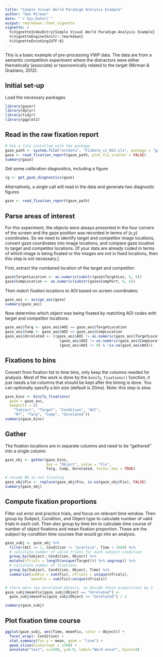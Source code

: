 ```yaml
---
title: "Simple Visual World Paradigm Analysis Example"
author: "Dan Mirman"
date: "`r Sys.Date()`"
output: rmarkdown::html_vignette
vignette: >
  %\VignetteIndexEntry{Simple Visual World Paradigm Analysis Example}
  %\VignetteEngine{knitr::rmarkdown}
  %\VignetteEncoding{UTF-8}
---
```


This is a basic example of pre-processing VWP data. The data are from a semantic
competition experiment where the distractors were either thematically
(associate) or taxonomically related to the target (Mirman & Graziano, 2012).

## Initial set-up

Load the necessary packages

```r
library(gazer)
library(dplyr)
library(tidyr)
library(ggplot2)
```

## Read in the raw fixation report

```r
# Use a file installed with the package 
gaze_path <- system.file("extdata", "FixData_v1_N15.xls", package = "gazer")
gaze <- read_fixation_report(gaze_path, plot_fix_scatter = FALSE)
summary(gaze)
```

Get some calibration diagnostics, including a figure

```r
cg <- get_gaze_diagnostics(gaze)
```

Alternatively, a single call will read in the data and generate two diagnostic
figures

```r
gaze <- read_fixation_report(gaze_path)
```

## Parse areas of interest

For this experiment, the objects were always presented in the four corners of the screen and the gaze position was recorded in terms of (x,y) coordinates. So we need to identify target and competitor image locations, convert gaze coordinates into image locations, and compare gaze location to target and competitor locations. [If your data are already coded in terms of which image is being fixated or the images are not in fixed locations, then this step is not necessary.]

First, extract the numbered location of the target and competitor:

```r
gaze$TargetLocation <- as.numeric(substr(gaze$TargetLoc, 6, 6))
gaze$CompLocation <- as.numeric(substr(gaze$CompPort, 6, 6))
```

Then match fixation locations to AOI based on screen coordinates:

```r
gaze_aoi <- assign_aoi(gaze)
summary(gaze_aoi)
```

Now determine which object was being fixated by matching AOI codes with target
and competitor locations:

```r
gaze_aoi$Targ <- gaze_aoi$AOI == gaze_aoi$TargetLocation
gaze_aoi$Comp <- gaze_aoi$AOI == gaze_aoi$CompLocation
gaze_aoi$Unrelated <- ((gaze_aoi$AOI != as.numeric(gaze_aoi$TargetLocation)) &
                         (gaze_aoi$AOI != as.numeric(gaze_aoi$CompLocation)) &
                         (gaze_aoi$AOI != 0) & !is.na(gaze_aoi$AOI))
```

## Fixations to bins

Convert from fixation list to time bins, only keep the columns needed for
analysis. Most of the work is done by the `binify_fixations()` function, it just
needs a list columns that should be kept after the bining is done. You can
optionally specify a bin size (default is 20ms). Note: this step is slow.

```r
gaze_bins <- binify_fixations(
  gaze = gaze_aoi, 
  keepCols = c(
    "Subject", "Target", "Condition", "ACC", 
    "RT", "Targ", "Comp", "Unrelated"))
summary(gaze_bins)
```

## Gather

The fixation locations are in separate columns and need to be "gathered" into a
single column:

```r
gaze_obj <- gather(gaze_bins, 
                   key = "Object", value = "Fix", 
                   Targ, Comp, Unrelated, factor_key = TRUE)

# recode NA as not-fixating
gaze_obj$Fix <- replace(gaze_obj$Fix, is.na(gaze_obj$Fix), FALSE) 
summary(gaze_obj)
```

## Compute fixation proportions

Filter out error and practice trials, and focus on relevant time window. Then group by Subject, Condition, and Object type to calculate number of valid trials in each cell. Then also group by time bin to calculate time course of number of object fixations and mean fixation proportion. These are the subject-by-condition time courses that would go into an analysis.

```r
gaze_subj <- gaze_obj %>% 
  filter(ACC == 1, Condition != "practice", Time < 3500) %>% 
  # calculate number of valid trials for each subject-condition
  group_by(Subject, Condition, Object) %>% 
  mutate(nTrials = length(unique(Target))) %>% ungroup() %>%
  # calculate number of fixations 
  group_by(Subject, Condition, Object, Time) %>%
  summarize(sumFix = sum(Fix), nTrials = unique(nTrials), 
            meanFix = sum(Fix)/unique(nTrials))

# there were two unrelated objects, so divide those proportions by 2
gaze_subj$meanFix[gaze_subj$Object == "Unrelated"] <- 
  gaze_subj$meanFix[gaze_subj$Object == "Unrelated"] / 2

summary(gaze_subj)
```

## Plot fixation time course
```r
ggplot(gaze_subj, aes(Time, meanFix, color = Object)) + 
  facet_wrap(~ Condition) +
  stat_summary(fun.y = mean, geom = "line") +
  geom_vline(xintercept = 1300) +
  annotate("text", x=1300, y=0.9, label="Word onset", hjust=0)
```

